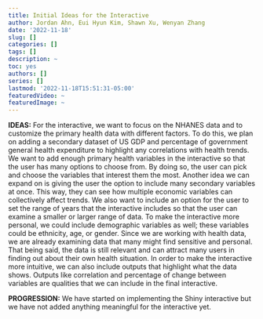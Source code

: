 ```yaml
---
title: Initial Ideas for the Interactive
author: Jordan Ahn, Eui Hyun Kim, Shawn Xu, Wenyan Zhang
date: '2022-11-18'
slug: []
categories: []
tags: []
description: ~
toc: yes
authors: []
series: []
lastmod: '2022-11-18T15:51:31-05:00'
featuredVideo: ~
featuredImage: ~
---
```


**IDEAS:**
For the interactive, we want to focus on the NHANES data and to customize the primary health data with different factors. To do this, we plan on adding a secondary dataset of US GDP and percentage of government general health expenditure to highlight any correlations with health trends. We want to add enough primary health variables in the interactive so that the user has many options to choose from. By doing so, the user can pick and choose the variables that interest them the most. Another idea we can expand on is giving the user the option to include many secondary variables at once. This way, they can see how multiple economic variables can collectively affect trends. We also want to include an option for the user to set the range of years that the interactive includes so that the user can examine a smaller or larger range of data. 
To make the interactive more personal, we could include demographic variables as well; these variables could be ethnicity, age, or gender. Since we are working with health data, we are already examining data that many might find sensitive and personal. That being said, the data is still relevant and can attract many users in finding out about their own health situation.
	In order to make the interactive more intuitive, we can also include outputs that highlight what the data shows. Outputs like correlation and percentage of change between variables are qualities that we can include in the final interactive. 

**PROGRESSION:**
We have started on implementing the Shiny interactive but we have not added anything meaningful for the interactive yet.
